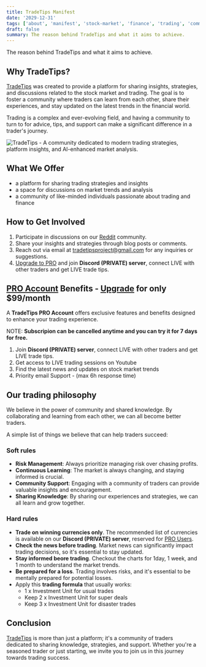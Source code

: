 ```yaml
---
title: TradeTips Manifest
date: '2029-12-31'
tags: ['about', 'manifest', 'stock-market', 'finance', 'trading', 'community']
draft: false
summary: The reason behind TradeTips and what it aims to achieve.
---
```


The reason behind TradeTips and what it aims to achieve.

## Why TradeTips?

[TradeTips](/) was created to provide a platform for sharing insights, strategies, and discussions related to the stock market and trading. 
The goal is to foster a community where traders can learn from each other, share their experiences, and stay updated on the latest trends in the financial world.

Trading is a complex and ever-evolving field, and having a community to turn to for advice, tips, and support can make a significant difference in a trader's journey.

![TradeTips - A community dedicated to modern trading strategies, platform insights, and AI-enhanced market analysis.](https://raw.githubusercontent.com/app-generator/tradetips.ai/refs/heads/main/public/static/media/tradetips-cover.jpg)

## What We Offer

- a platform for sharing trading strategies and insights
- a space for discussions on market trends and analysis
- a community of like-minded individuals passionate about trading and finance

## How to Get Involved

1. Participate in discussions on our [Reddit](https://www.reddit.com/r/tradetips_ai/) community.
2. Share your insights and strategies through blog posts or comments.
3. Reach out via email at [tradetipsproject@gmail.com](mailto:tradetipsproject@gmail.com) for any inquiries or suggestions.
4. [Upgrade to PRO](/blog/pro-account) and join **Discord (PRIVATE) server**, connect LIVE with other traders and get LIVE trade tips.

## [PRO Account](/blog/pro-account) Benefits - [Upgrade](https://livetradetips.gumroad.com/l/pro-account) for only $99/month

A **TradeTips PRO Account** offers exclusive features and benefits designed to enhance your trading experience. 

NOTE: **Subscripion can be cancelled anytime and you can try it for 7 days for free.**

1. Join **Discord (PRIVATE) server**, connect LIVE with other traders and get LIVE trade tips.
2. Get access to LIVE trading sessions on Youtube
3. Find the latest news and updates on stock market trends
4. Priority email Support - (max 6h response time)

## Our trading philosophy

We believe in the power of community and shared knowledge. By collaborating and learning from each other, we can all become better traders.

A simple list of things we believe that can help traders succeed:

### Soft rules 

- **Risk Management**: Always prioritize managing risk over chasing profits.
- **Continuous Learning**: The market is always changing, and staying informed is crucial.
- **Community Support**: Engaging with a community of traders can provide valuable insights and encouragement.
- **Sharing Knowledge**: By sharing our experiences and strategies, we can all learn and grow together.

### Hard rules

- **Trade on winning currencies only**. The recommended list of currencies is available on our **Discord (PRIVATE) server**, reserved for [PRO Users](/blog/pro-account).
- **Check the news before trading**. Market news can significantly impact trading decisions, so it's essential to stay updated.
- **Stay informed beore trading**. Checkout the charts for 1day, 1 week, and 1 month to understand the market trends.
- **Be prepared for a loss**. Trading involves risks, and it's essential to be mentally prepared for potential losses.
- Apply this **trading formula** that usually works: 
  - 1 x Investment Unit for usual trades
  - Keep 2 x Investment Unit for super deals
  - Keep 3 x Investment Unit for disaster trades

## Conclusion

[TradeTips](/) is more than just a platform; it's a community of traders dedicated to sharing knowledge, strategies, and support. 
Whether you're a seasoned trader or just starting, we invite you to join us in this journey towards trading success.

